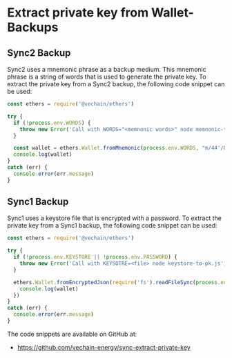# Extract private key from Wallet-Backups

## Sync2 Backup

Sync2 uses a mnemonic phrase as a backup medium. This mnemonic phrase is a string of words that is used to generate the private key. To extract the private key from a Sync2 backup, the following code snippet can be used:

```javascript
const ethers = require('@vechain/ethers')

try {
  if (!process.env.WORDS) {
    throw new Error('Call with WORDS="<memnonic words>" node memnonic-to-pk.js')
  }

  const wallet = ethers.Wallet.fromMnemonic(process.env.WORDS, "m/44'/818'/0'/0/0");
  console.log(wallet)
}
catch (err) {
  console.error(err.message)
}
```

## Sync1 Backup

Sync1 uses a keystore file that is encrypted with a password. To extract the private key from a Sync1 backup, the following code snippet can be used:

```javascript
const ethers = require('@vechain/ethers')

try {
  if (!process.env.KEYSTORE || !process.env.PASSWORD) {
    throw new Error('Call with KEYSOTRE=<file> node keystore-to-pk.js')
  }

  ethers.Wallet.fromEncryptedJson(require('fs').readFileSync(process.env.KEYSTORE), process.env.PASSWORD).then(wallet => {
    console.log(wallet)
  })
}
catch (err) {
  console.error(err.message)
}
```

The code snippets are available on GitHub at:

* https://github.com/vechain-energy/sync-extract-private-key